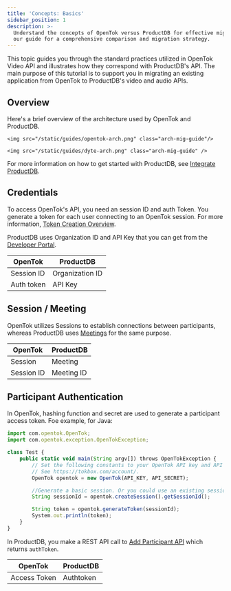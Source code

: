 ```yaml
---
title: 'Concepts: Basics'
sidebar_position: 1
description: >-
  Understand the concepts of OpenTok versus ProductDB for effective migration. Follow
  our guide for a comprehensive comparison and migration strategy.
---
```


This topic guides you through the standard practices utilized in OpenTok Video API and illustrates how they correspond with ProductDB's API. The main purpose of this tutorial is to support you in migrating an existing application from OpenTok to ProductDB's video and audio APIs.

## Overview

Here's a brief overview of the architecture used by OpenTok and ProductDB.

<Tabs>
  <TabItem value="OpenTok" label="OpenTok Basic Flow">
    
    <img src="/static/guides/opentok-arch.png" class="arch-mig-guide"/>
    
  </TabItem>
   <TabItem value="ProductDB" label="ProductDB Basic Flow">
    
    <img src="/static/guides/dyte-arch.png" class="arch-mig-guide" />

  </TabItem>
</Tabs>

For more information on how to get started with ProductDB, see [Integrate ProductDB](/getting-started#integrate-dyte).

## Credentials

To access OpenTok's API, you need an session ID and auth Token. You generate a token for each user connecting to an OpenTok session. For more information, [Token Creation Overview](https://tokbox.com/developer/guides/create-token/).

ProductDB uses Organization ID and API Key that you can get from the [Developer Portal](https://dev.dyte.io).

| **OpenTok** | **ProductDB**        |
| ----------- | --------------- |
| Session ID  | Organization ID |
| Auth token  | API Key         |

## Session / Meeting

OpenTok utilizes Sessions to establish connections between participants, whereas ProductDB uses [Meetings](/api#/operations/create_meeting) for the same purpose.

| **OpenTok** | **ProductDB**   |
| ----------- | ---------- |
| Session     | Meeting    |
| Session ID  | Meeting ID |

## Participant Authentication

In OpenTok, hashing function and secret are used to generate a participant access token. Foe example, for Java:

```js
import com.opentok.OpenTok;
import com.opentok.exception.OpenTokException;

class Test {
    public static void main(String argv[]) throws OpenTokException {
        // Set the following constants to your OpenTok API key and API secret.
        // See https://tokbox.com/account/.
        OpenTok opentok = new OpenTok(API_KEY, API_SECRET);

        //Generate a basic session. Or you could use an existing session ID.
        String sessionId = opentok.createSession().getSessionId();

        String token = opentok.generateToken(sessionId);
        System.out.println(token);
    }
}
```

In ProductDB, you make a REST API call to [Add Participant API](/api/#/operations/add_participant) which returns `authToken`.

| **OpenTok**  | **ProductDB**  |
| ------------ | --------- |
| Access Token | Authtoken |

<head>
  <title>Concepts: Basics Guide</title>
  <meta
    name="description"
    content="Understand the concepts of OpenTok versus ProductDB for effective migration. Follow our guide for a comprehensive comparison and migration strategy."
  />
</head>
